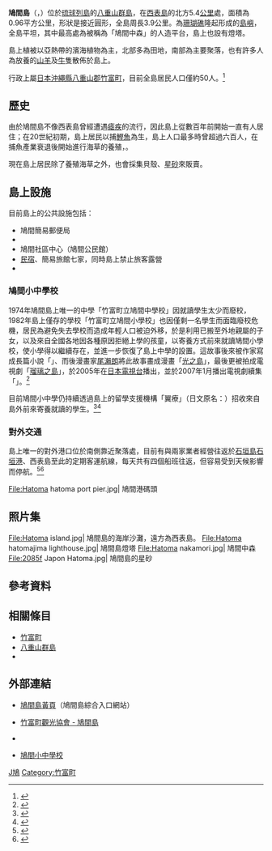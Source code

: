 {{noteTA
|1=zh-hans:千米; zh-hant:公里;
}}
{{Infobox islands
| name             = 鳩間島
| native name      = 鳩間島
| native name lang = ja
| location         = [[東海|東海]]
| archipelago      = [[八重山群島|八重山群島]]
| image name       = Yaeyama hatoma COK20096X-C1-4.jpg
| image caption    = 鳩間島的空拍照（2009年）
| image alt        = 鳩間島的空拍照（2009年）
| coordinates      = {{coord|24|28|22|N|123|49|12|E|region:JP-47_type:isle|display=inline,title}}
| map              = Japan Okinawa
| map caption      = 鳩間島在沖繩縣的位置
| area km2         = 0.96
| coastline km     = 3.9
| elevation m      = 33.8
| highest mount    = 鳩間中森
| country          = {{JPN}}
| country admin divisions = [[沖繩縣|沖繩縣]][[竹富町|竹富町]]
| population       = 57<ref>{{Cite web| url=https://www.town.taketomi.lg.jp/administration/toukei/jinko/doutai/| title=竹富町地区別人口動態票| publisher=竹富町公所| language=ja| accessdate=2021-02-20}}</ref>
| population as of = 2021年1月31日
}}

'''鳩間島'''（{{jpn|j=鳩間島|hg=はとまじま|rm=Hatoma-jima}}，{{ryu|r=鳩間|kn=ハトゥマ|rm=Hatuma}}）位於[[琉球列島|琉球列島]]的[[八重山群島|八重山群島]]，在[[西表島|西表島]]的北方5.4[[公里|公里]]處，面積為0.96平方公里，形狀是接近圓形，全島周長3.9公里。為[[珊瑚礁|珊瑚礁]]隆起形成的[[島嶼|島嶼]]，全島平坦，其中最高處為被稱為「鳩間中森」的人造平台，島上也設有燈塔。

島上植被以亞熱帶的濱海植物為主，北部多為田地，南部為主要聚落，也有許多人為放養的[[山羊|山羊]]及[[牛|牛]]隻散佈於島上。

行政上屬[[日本|日本]][[沖繩縣|沖繩縣]][[八重山郡|八重山郡]][[竹富町|竹富町]]，目前全島居民人口僅約50人。<ref>{{Cite web| url=https://www.town.taketomi.lg.jp/about/hatoma/| title=海が魅力の瑠璃の島| publisher=竹富町公所| language=ja| accessdate=2021-02-20}}</ref>

== 歷史 ==

由於鳩間島不像西表島曾經遭遇[[瘧疾|瘧疾]]的流行，因此島上從數百年前開始一直有人居住；在20世紀初期，島上居民以捕[[鰹魚|鰹魚]]為生，島上人口最多時曾超過六百人，在捕魚產業衰退後開始進行海草的養殖，。

現在島上居民除了養殖海草之外，也會採集貝殼、[[星砂|星砂]]來販賣。

== 島上設施 ==

目前島上的公共設施包括：
* 鳩間簡易郵便局
* {{Tsl|ja|竹富町立鳩間小中学校|竹富町立鳩間小中學校}}
* 鳩間社區中心（鳩間公民館）
* [[民宿|民宿]]、簡易旅館七家，同時島上禁止旅客露營
* {{Tsl|ja|鳩間港}}

=== 鳩間小中學校 ===

1974年鳩間島上唯一的中學「竹富町立鳩間中學校」因就讀學生太少而廢校，1982年島上僅存的學校「竹富町立鳩間小學校」也因僅剩一名學生而面臨廢校危機，居民為避免失去學校而造成年輕人口被迫外移，於是利用已搬至外地親屬的子女，以及來自全國各地因各種原因拒絕上學的孩童，以寄養方式前來就讀鳩間小學校，使小學得以繼續存在，並進一步恢復了島上中學的設置。這故事後來被作家{{tsl|ja|森口豁}}寫成長篇小說「{{Tsl|ja|子乞い - 沖縄孤島の歳月|盼求小孩-沖繩孤島的歲月}}」、而後漫畫家[[尾瀨朗|尾瀨朗]]將此故事畫成漫畫「[[光之島|光之島]]」，最後更被拍成電視劇「[[瑠璃之島|瑠璃之島]]」，於2005年在[[日本電視台|日本電視台]]播出，並於2007年1月播出電視劇續集「{{Tsl|ja|瑠璃の島スペシャル2007|瑠璃之島Special 2007}}」。<ref>{{Cite journal| url=http://okinawa-repo.lib.u-ryukyu.ac.jp/bitstream/20.500.12001/17804/1/No13p49.pdf| title=竹富町鳩間島における島民意識と観光の特色| author=堀本雅章| journal=沖繩地理| volume=13| date=2013-06-25| publisher=沖縄地理学会| page=49-60| language=ja| accessdate=2021-02-20}}</ref>

目前鳩間小中學仍持續透過島上的留學支援機構「翼療」（日文原名：{{lang|ja|つばさ寮}}）招收來自島外前來寄養就讀的學生。<ref>{{Cite web| url=https://www.taketomicho-boe.jp/15/学校紹介-1/| title=学校長あいさつ| publisher=竹富町立鳩間小中學校| language=ja| accessdate=2021-02-20}}</ref><ref>{{Cite news| url=https://www.y-mainichi.co.jp/news/33298/| title=鳩間島留学支援施設「つばさ寮」落成・開寮| date=2018-04-09| newspaper=八重山每日新聞| language=ja| accessdate=2021-02-20}}</ref>

=== 對外交通 ===

島上唯一的對外港口{{Tsl|ja|鳩間港}}位於南側靠近聚落處，目前有{{Tsl|ja|八重山観光フェリー|八重山觀光渡輪}}與{{Tsl|ja|安栄観光|安榮觀光}}兩家業者經營往返於[[石垣島|石垣島]][[石垣港|石垣港]]、西表島{{Tsl|ja|船浦港|船浦港|上原港}}至此的定期客運航線，每天共有四個船班往返，但容易受到天候影響而停航。<ref>{{Cite web| url=https://www.yaeyama.co.jp/operation.html#_time_table| title=時刻表| publisher=八重山観光フェリー株式会社| language=ja| accessdate=2021-02-20}}</ref><ref>{{Cite web| url=http://www.aneikankou.co.jp/water_routes/detail/hatoma| title=時刻表・料金 石垣島 ⇔ 鳩間島| publisher=安栄観光| language=ja| accessdate=2021-02-20}}</ref>

<Gallery widths=200px heights=200px>
File:Hatoma hatoma port pier.jpg| 鳩間港碼頭
</Gallery>

== 照片集 ==

<Gallery widths=200px heights=200px>
File:Hatoma island.jpg| 鳩間島的海岸沙灘，遠方為西表島。
File:Hatoma hatomajima lighthouse.jpg| 鳩間島燈塔
File:Hatoma nakamori.jpg| 鳩間中森
File:2085f Japon Hatoma.jpg| 鳩間島的星砂
</Gallery>

== 參考資料 ==
{{Reflist|30em}}

== 相關條目 ==
{{Commonscat|Hatomajima}}

* [[竹富町|竹富町]]
* [[八重山群島|八重山群島]]
* {{Tsl|ja|鳩間海丘}}

== 外部連結 ==

* {{Ja}} [http://hatoma.com/ 鳩間島黃頁]（鳩間島綜合入口網站）
* {{Ja}} [https://painusima.com/category/sima/hatomajima/ 竹富町觀光協會 - 鳩間島]
* {{Ja}} {{Facebook|hatomakouminnkan|鳩間公民館}}
* {{Ja}} [https://www.taketomicho-boe.jp/15/ 鳩間小中學校]

{{八重山群島}}

{{Authority control}}
[[Category:八重山群島|J鳩]]
[[Category:竹富町|Category:竹富町]]